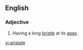 
== English ==
===Adjective===
{{en-adj|-}}
#{{botany|of leaves}} Having a long [[bristle]] at its [[apex]].

[[vi:aristate]]